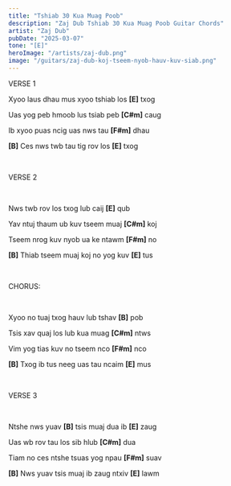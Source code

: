```yaml
---
title: "Tshiab 30 Kua Muag Poob"
description: "Zaj Dub Tshiab 30 Kua Muag Poob Guitar Chords"
artist: "Zaj Dub"
pubDate: "2025-03-07"
tone: "[E]"
heroImage: "/artists/zaj-dub.png"
image: "/guitars/zaj-dub-koj-tseem-nyob-hauv-kuv-siab.png"
---
```


VERSE 1

Xyoo laus dhau mus xyoo tshiab los <b>[E]</b> txog

Uas yog peb hmoob lus tsiab peb <b>[C#m]</b> caug

Ib xyoo puas ncig uas nws tau <b>[F#m]</b> dhau

<b>[B]</b> Ces nws twb tau tig rov los <b>[E]</b> txog

<br />

VERSE 2

<br />

Nws twb rov los txog lub caij <b>[E]</b> qub

Yav ntuj thaum ub kuv tseem muaj <b>[C#m]</b> koj

Tseem nrog kuv nyob ua ke ntawm <b>[F#m]</b> no

<b>[B]</b> Thiab tseem muaj koj no yog kuv <b>[E]</b> tus

<br />

CHORUS:

<br />

Xyoo no tuaj txog hauv lub tshav <b>[B]</b> pob

Tsis xav quaj los lub kua muag <b>[C#m]</b> ntws

Vim yog tias kuv no tseem nco <b>[F#m]</b> nco

<b>[B]</b> Txog ib tus neeg uas tau ncaim <b>[E]</b> mus

<br />

VERSE 3

<br />

Ntshe nws yuav <b>[B]</b> tsis muaj dua ib <b>[E]</b> zaug

Uas wb rov tau los sib hlub <b>[C#m]</b> dua

Tiam no ces ntshe tsuas yog npau <b>[F#m]</b> suav

<b>[B]</b> Nws yuav tsis muaj ib zaug ntxiv <b>[E]</b> lawm
